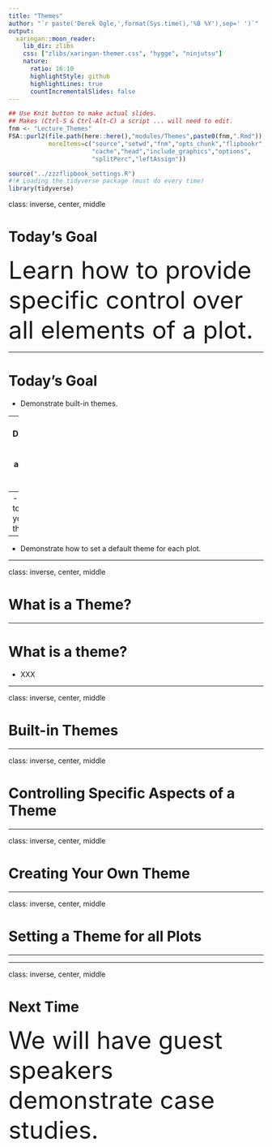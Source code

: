 ```yaml
---
title: "Themes"
author: "`r paste('Derek Ogle,',format(Sys.time(),'%B %Y'),sep=' ')`"
output:
  xaringan::moon_reader:
    lib_dir: zlibs
    css: ["zlibs/xaringan-themer.css", "hygge", "ninjutsu"]
    nature:
      ratio: 16:10
      highlightStyle: github
      highlightLines: true
      countIncrementalSlides: false
---
```


```r
## Use Knit button to make actual slides.
## Makes (Ctrl-S & Ctrl-Alt-C) a script ... will need to edit.
fnm <- "Lecture_Themes"
FSA::purl2(file.path(here::here(),"modules/Themes",paste0(fnm,".Rmd")),
           moreItems=c("source","setwd","fnm","opts_chunk","flipbookr",
                       "cache","head","include_graphics","options",
                       "splitPerc","leftAssign"))
```


```r
source("../zzzflipbook_settings.R")
#!# Loading the tidyverse package (must do every time)
library(tidyverse)
```

class: inverse, center, middle

# Today's Goal

<font size="7">Learn how to provide specific control over all elements of a plot.</font>

---

# Today's Goal

- Demonstrate built-in themes.

--
- Demonstrate how to modify aspects of a plot with `theme()`.

--
- Show how to create your own theme.

--
- Demonstrate how to set a default theme for each plot.

---

class: inverse, center, middle

# What is a Theme?

---

# What is a theme?

- XXX

---

class: inverse, center, middle

# Built-in Themes

---

class: inverse, center, middle

# Controlling Specific Aspects of a Theme

---

class: inverse, center, middle

# Creating Your Own Theme

---

class: inverse, center, middle

# Setting a Theme for all Plots

---


---

class: inverse, center, middle

# Next Time

<font size="7">We will have guest speakers demonstrate case studies.</font>
